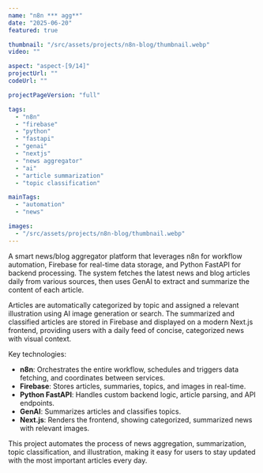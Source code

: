 ```yaml
---
name: "n8n *** agg**"
date: "2025-06-20"
featured: true

thumbnail: "/src/assets/projects/n8n-blog/thumbnail.webp"
video: ""

aspect: "aspect-[9/14]"
projectUrl: ""
codeUrl: ""

projectPageVersion: "full"

tags:
  - "n8n"
  - "firebase"
  - "python"
  - "fastapi"
  - "genai"
  - "nextjs"
  - "news aggregator"
  - "ai"
  - "article summarization"
  - "topic classification"

mainTags:
  - "automation"
  - "news"

images:
  - "/src/assets/projects/n8n-blog/thumbnail.webp"
---
```



<ProjectGrid project={frontmatter}>

A smart news/blog aggregator platform that leverages n8n for workflow automation, Firebase for real-time data storage, and Python FastAPI for backend processing. The system fetches the latest news and blog articles daily from various sources, then uses GenAI to extract and summarize the content of each article.

Articles are automatically categorized by topic and assigned a relevant illustration using AI image generation or search. The summarized and classified articles are stored in Firebase and displayed on a modern Next.js frontend, providing users with a daily feed of concise, categorized news with visual context.

Key technologies:

- **n8n**: Orchestrates the entire workflow, schedules and triggers data fetching, and coordinates between services.
- **Firebase**: Stores articles, summaries, topics, and images in real-time.
- **Python FastAPI**: Handles custom backend logic, article parsing, and API endpoints.
- **GenAI**: Summarizes articles and classifies topics.
- **Next.js**: Renders the frontend, showing categorized, summarized news with relevant images.

This project automates the process of news aggregation, summarization, topic classification, and illustration, making it easy for users to stay updated with the most important articles every day.

</ProjectGrid>
